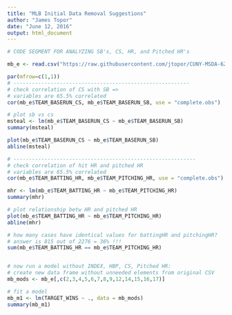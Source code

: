 ```yaml
---
title: "MLB Initial Data Removal Suggestions"
author: "James Topor"
date: "June 12, 2016"
output: html_document
---
```

```r
# CODE SEGMENT FOR ANALYZING SB's, CS, HR, and Pitched HR's

mb_e <- read.csv("https://raw.githubusercontent.com/jtopor/CUNY-MSDA-621/master/HW-1/moneyball-training-data.csv")  

par(mfrow=c(1,1))
# --------------------------------------------------------- 
# check correlation of CS with SB =>
# variables are 65.5% correlated
cor(mb_e$TEAM_BASERUN_CS, mb_e$TEAM_BASERUN_SB, use = "complete.obs")

# plot sb vs cs
msteal <- lm(mb_e$TEAM_BASERUN_CS ~ mb_e$TEAM_BASERUN_SB)
summary(msteal)

plot(mb_e$TEAM_BASERUN_CS ~ mb_e$TEAM_BASERUN_SB)
abline(msteal)

# -----------------------------------------------------------
# check correlation of hit HR and pitched HR
# variables are 65.5% correlated
cor(mb_e$TEAM_BATTING_HR, mb_e$TEAM_PITCHING_HR, use = "complete.obs")

mhr <- lm(mb_e$TEAM_BATTING_HR ~ mb_e$TEAM_PITCHING_HR)
summary(mhr)

# plot relationship betw HR and pitched HR
plot(mb_e$TEAM_BATTING_HR ~ mb_e$TEAM_PITCHING_HR)
abline(mhr)

# how many cases have identical values for battingHR and pitchingHR?
# answer is 815 out of 2276 = 36% !!!
sum(mb_e$TEAM_BATTING_HR == mb_e$TEAM_PITCHING_HR)


# now run a model without INDEX, HBP, CS, Pitched HR:
# create new data frame without unneeded elements from original CSV
mb_mods <- mb_e[,c(2,3,4,5,6,7,8,9,12,14,15,16,17)]

# fit a model
mb_m1 <- lm(TARGET_WINS ~ ., data = mb_mods)
summary(mb_m1)
```